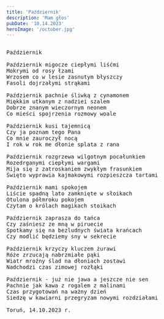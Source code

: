 ```yaml
---
title: 'Październik'
description: 'Mam głos'
pubDate: '10.14.2023'
heroImage: '/october.jpg'
---
```

<pre>
  
Październik

Październik migocze ciepłymi liśćmi
Mokrymi od rosy łzami
Wrzosem co w lesie zasnutym błyszczy
Fasoli dojrzałymi strąkami

Październik pachnie śliwką z cynamonem
Miękkim utkanym z nadziei szalem
Dobrze znanym wieczornym neonem
Co mieści spojrzenia rozmowy woale

Październik kusi tajemnicą
Czy ja poznam tego Pana
Co mnie zauroczył nocą
I rok w rok me dłonie splata z rana

Październik rozgrzewa wilgotnym pocałunkiem
Rozedrganymi ciepłymi wargami
Mija się z zatroskaniem zwykłym frasunkiem
Święto wyprawia kajmakowymi rozpieszcza tartami

Październik mami spokojem
Liście spadną lato zamknięte w słoikach
Otulona półmroku pokojem
Czytam o królach magikach stoikach

Październik zaprasza do tańca
Czy zaśniesz ze mną w piruecie
Spotkamy się na bezludnych świata krańcach
Czy modlić będziemy sny w sekrecie

Październik krzyczy kluczem żurawi
Róże zrzucają nabrzmiałe pąki
Wiatr mroźny ślad na dłoniach zostawi
Nadchodzi czas zimowej rozłąki

Październik - już nie jawa a jeszcze nie sen
Pachnie jak kawa z rogalem z malinami
Czas przygotowań na ważny dzień
Siedzę w kawiarni przegryzam nowymi rozdziałami

Toruń, 14.10.2023 r.
  
</pre>
